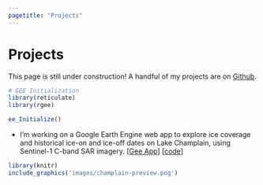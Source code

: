 ```yaml
---
pagetitle: "Projects" 
---
```


# Projects 

This page is still under construction! A handful of my projects are on [Github](https://github.com/abigailstone/).

```r
# GEE Initialization
library(reticulate)
library(rgee)

ee_Initialize()
```

- I'm working on a Google Earth Engine web app to explore ice coverage and historical ice-on and ice-off dates on Lake Champlain, using Sentinel-1 C-band SAR imagery. [[Gee App](https://astone.users.earthengine.app/view/champlain-ice)] [[code](https://github.com/abigailstone/champlain-ice)]

```r
library(knitr)
include_graphics('images/champlain-preview.png') 
```
